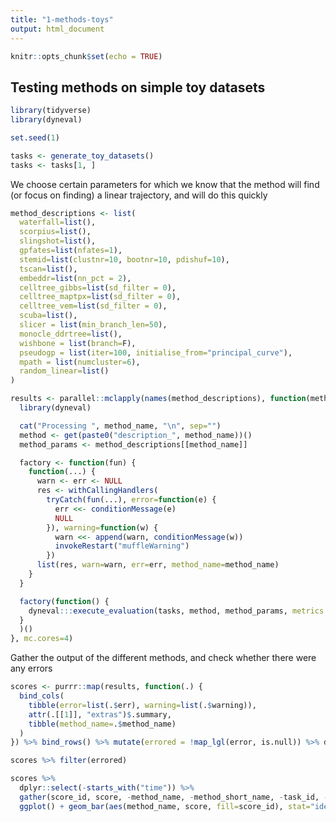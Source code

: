 ```yaml
---
title: "1-methods-toys"
output: html_document
---
```


```r
knitr::opts_chunk$set(echo = TRUE)
```

## Testing methods on simple toy datasets

```r
library(tidyverse)
library(dyneval)

set.seed(1)

tasks <- generate_toy_datasets()
tasks <- tasks[1, ]
```

We choose certain parameters for which we know that the method will find (or focus on finding) a linear trajectory, and will do this quickly
```r
method_descriptions <- list(
  waterfall=list(),
  scorpius=list(),
  slingshot=list(),
  gpfates=list(nfates=1),
  stemid=list(clustnr=10, bootnr=10, pdishuf=10),
  tscan=list(),
  embeddr=list(nn_pct = 2),
  celltree_gibbs=list(sd_filter = 0),
  celltree_maptpx=list(sd_filter = 0),
  celltree_vem=list(sd_filter = 0),
  scuba=list(),
  slicer = list(min_branch_len=50),
  monocle_ddrtree=list(),
  wishbone = list(branch=F),
  pseudogp = list(iter=100, initialise_from="principal_curve"),
  mpath = list(numcluster=6),
  random_linear=list()
)
```

```r
results <- parallel::mclapply(names(method_descriptions), function(method_name) {
  library(dyneval)

  cat("Processing ", method_name, "\n", sep="")
  method <- get(paste0("description_", method_name))()
  method_params <- method_descriptions[[method_name]]

  factory <- function(fun) {
    function(...) {
      warn <- err <- NULL
      res <- withCallingHandlers(
        tryCatch(fun(...), error=function(e) {
          err <<- conditionMessage(e)
          NULL
        }), warning=function(w) {
          warn <<- append(warn, conditionMessage(w))
          invokeRestart("muffleWarning")
        })
      list(res, warn=warn, err=err, method_name=method_name)
    }
  }

  factory(function() {
    dyneval:::execute_evaluation(tasks, method, method_params, metrics = metric_names, suppress_output = F)
  }
  )()
}, mc.cores=4)
```

Gather the output of the different methods, and check whether there were any errors
```r
scores <- purrr::map(results, function(.) {
  bind_cols(
    tibble(error=list(.$err), warning=list(.$warning)),
    attr(.[[1]], "extras")$.summary,
    tibble(method_name=.$method_name)
  )
}) %>% bind_rows() %>% mutate(errored = !map_lgl(error, is.null)) %>% dplyr::select(-contains("method_name1"))
```

```r
scores %>% filter(errored)
```


```r
scores %>%
  dplyr::select(-starts_with("time")) %>%
  gather(score_id, score, -method_name, -method_short_name, -task_id, -error, -warning) %>%
  ggplot() + geom_bar(aes(method_name, score, fill=score_id), stat="identity") + facet_wrap(~score_id) + coord_flip()
```
